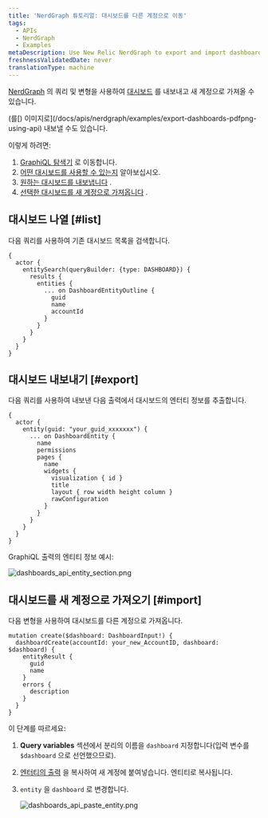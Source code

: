 ```yaml
---
title: 'NerdGraph 튜토리얼: 대시보드를 다른 계정으로 이동'
tags:
  - APIs
  - NerdGraph
  - Examples
metaDescription: Use New Relic NerdGraph to export and import dashboards.
freshnessValidatedDate: never
translationType: machine
---
```


[NerdGraph](/docs/apis/nerdgraph/get-started/introduction-new-relic-nerdgraph) 의 쿼리 및 변형을 사용하여 [대시보드](/docs/query-your-data/explore-query-data/dashboards/introduction-dashboards) 를 내보내고 새 계정으로 가져올 수 있습니다.

<Callout variant="tip">
  <InlinePopover type="dashboards"/>(를[) 이미지로](/docs/apis/nerdgraph/examples/export-dashboards-pdfpng-using-api) 내보낼 수도 있습니다.
</Callout>

이렇게 하려면:

1. [GraphiQL 탐색기](https://api.newrelic.com/graphiql) 로 이동합니다.
2. [어떤 대시보드를 사용할 수 있는지](#list) 알아보십시오.
3. [원하는 대시보드를 내보냅니다](#export) .
4. [선택한 대시보드를 새 계정으로 가져옵니다](#import) .

## 대시보드 나열 [#list]

다음 쿼리를 사용하여 기존 대시보드 목록을 검색합니다.

```
{
  actor {
    entitySearch(queryBuilder: {type: DASHBOARD}) {
      results {
        entities {
          ... on DashboardEntityOutline {
            guid
            name
            accountId
          }
        }
      }
    }
  }
}
```

## 대시보드 내보내기 [#export]

다음 쿼리를 사용하여 내보낸 다음 출력에서 대시보드의 엔터티 정보를 추출합니다.

```
{
  actor {
    entity(guid: "your_guid_xxxxxxx") {
      ... on DashboardEntity {
        name
        permissions
        pages {
          name
          widgets {
            visualization { id }
            title
            layout { row width height column }
            rawConfiguration
          }
        }
      }
    }
  }
}
```

GraphiQL 출력의 엔티티 정보 예시:

<img
  title="dashboards_api_entity_section.png"
  alt="dashboards_api_entity_section.png"
  src="/images/apis-and-data_screenshot-full_NerdGraph-dashboard-entity.webp"
/>

## 대시보드를 새 계정으로 가져오기 [#import]

다음 변형을 사용하여 대시보드를 다른 계정으로 가져옵니다.

```
mutation create($dashboard: DashboardInput!) {
  dashboardCreate(accountId: your_new_AccountID, dashboard: $dashboard) {
    entityResult {
      guid
      name
    }
    errors {
      description
    }
  }
}
```

이 단계를 따르세요:

1. <DNT>**Query variables**</DNT> 섹션에서 분리의 이름을 `dashboard` 지정합니다(입력 변수를 `$dashboard` 으로 선언했으므로).

2. [엔터티의 출력](#export) 을 복사하여 새 계정에 붙여넣습니다. 엔티티로 복사됩니다.

3. `entity` 을 `dashboard` 로 변경합니다.

   <img
     title="dashboards_api_paste_entity.png"
     alt="dashboards_api_paste_entity.png"
     src="/images/apis-and-data_screenshot-full_NerdGraph-dashboard-paste.webp"
   />
